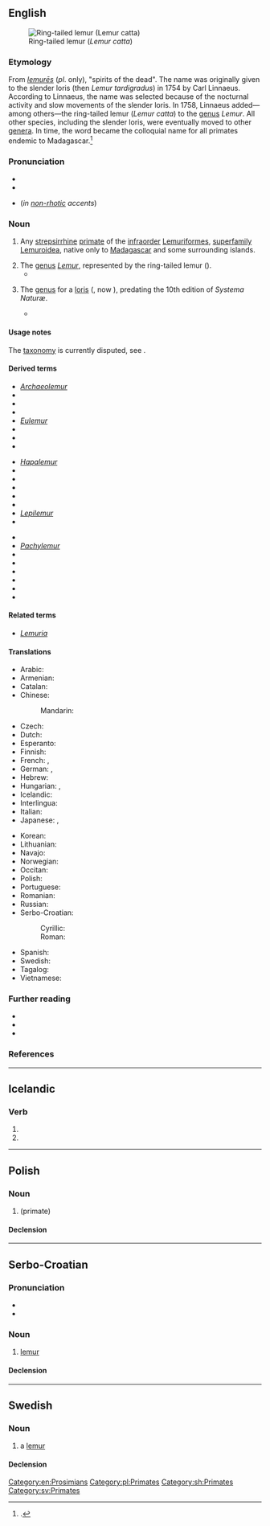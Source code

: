 {{also|Lemur|lémur|lemúr}}
==English==
[[File:Lemur catta 001.jpg|thumb|Ring-tailed lemur (''Lemur catta'')]]

===Etymology===
From {{etyl|la|en}} ''[[lemures|lemurēs]]'' (''pl''. only), "spirits of the dead". The name was originally given to the slender loris (then ''Lemur tardigradus'') in 1754 by Carl Linnaeus. According to Linnaeus, the name was selected because of the nocturnal activity and slow movements of the slender loris. In 1758, Linnaeus added—among others—the ring-tailed lemur (''Lemur catta'') to the [[genus]] ''Lemur''. All other species, including the slender loris, were eventually moved to other [[genera]]. In time, the word became the colloquial name for all primates endemic to Madagascar.<ref>{{cite-journal|author=A. R. Dunkel|coauthors=J. S. Zijlstra; C. P. Groves|title=Giant Rabbits, Marmosets, and British Comedies: Etymology of Lemur Names, Part 1|url=http://www.aeecl.org/lemurnews/lemurnews2011_16.pdf|journal=Lemur News|volume=16|date=2011/2012|pages=64–70|accessdate=11 April 2013}}.</ref>

===Pronunciation===
* {{IPA|/ˈliːmə(ɹ)/|lang=en}}
* {{rhymes|iːmə(r)|lang=en}}
* {{homophones|lang=en|Lima}} (''in [[non-rhotic]] accents'')

===Noun===
{{en-noun}}

# {{lb|en|colloquial}} Any [[strepsirrhine]] [[primate]] of the [[infraorder]] [[Lemuriformes]], [[superfamily]] [[Lemuroidea]], native only to [[Madagascar]] and some surrounding islands.
# The [[genus]] ''[[Lemur]]'', represented by the ring-tailed lemur ({{taxlink|Lemur catta|species|noshow=1}}).
#* {{quote-book
|year=1758
|author=Linnaeus, C.
|title=Systema Naturæ
|volume=1
|edition=10
|url=http://biodiversitylibrary.org/item/10277
|publisher=Laurentius Salvius
|location=Stockholm, Sweden
|pages=29–30
|pageurl=http://biodiversitylibrary.org/page/726922
}}
# {{lb|en|obsolete}} The [[genus]] for a [[loris]] ({{taxlink|Lemur tardigradus|species|noshow=1}}, now {{taxlink|Loris tardigradus|species|noshow=1}}), predating the 10th edition of ''Systema Naturæ''.
#* {{quote-book
|year=1754
|author=Linnaeus, C.
|title=Museum Adolphi Friderici Regis
|url=http://gallica.bnf.fr/ark:/12148/bpt6k972707/f3
|publisher=Typographia Regia
|location=Stockholm, Sweden
|page=3–4
|pageurl=http://gallica.bnf.fr/ark:/12148/bpt6k972707/f36.image
|passage="'''Lemures''' dixi hos, quod noctu imprimis obambulant, hominibus quodanmodo similes, & lento passu vagantur."
|translation=[I call them '''lemurs''', because they go around mainly by night, in a certain way similar to humans, and roam with a slow pace.]
}}

====Usage notes====
The [[taxonomy]] is currently disputed, see {{pedia|Taxonomy of lemurs}}.

====Derived terms====
{{rel-top3|terms derived from ''lemur (noun)''}}
* ''[[Archaeolemur]]''
* {{l|en|Archaeolemuridae}}
* {{l|en|bamboo lemur}}
* {{l|en|dwarf lemur}}
* ''[[Eulemur]]''
* {{l|en|fork-marked lemur}}
* {{l|en|giant mouse lemur}}
* {{l|en|hairy-eared dwarf lemur}}
{{rel-mid3}}
* ''[[Hapalemur]]''
* {{l|en|Lemuridae}}
* {{l|en|lemuriform}}
* {{l|en|Lemuriformes}}
* {{l|en|lemuroid}}
* {{l|en|Lemuroidea}}
* ''[[Lepilemur]]''
* {{l|en|Lepilemuridae}}
{{rel-mid3}}
* {{l|en|mouse lemur}}
* ''[[Pachylemur]]''
* {{l|en|ring-tailed lemur}}
* {{l|en|ruffed lemur}}
* {{l|en|sportive lemur}}
* {{l|en|subfossil lemur}}
* {{l|en|true lemur}}
* {{l|en|woolly lemur}}
{{rel-bottom}}

====Related terms====
* ''[[Lemuria]]''

====Translations====
{{trans-top|strepsirrhine primate of the infraorder Lemuriformes, superfamily Lemuroidea}}
* Arabic: {{t|ar|لِيمُور|m|tr=limūr}}
* Armenian: {{t+|hy|լեմուր}}
* Catalan: {{t|ca|lèmur|m}}
* Chinese:
*: Mandarin: {{t+|cmn|狐猴|tr=húhóu|sc=Hani}}
* Czech: {{t|cs|lemur|m}}
* Dutch: {{t|nl|lemur}}
* Esperanto: {{t|eo|lemuro}}
* Finnish: {{t|fi|makimainen puoliapina}}
* French: {{t+|fr|lémur|m}}, {{t+|fr|lémurien|m}}
* German: {{t+|de|Lemur|m}}, {{t+|de|Lemure|m}}
* Hebrew: {{t|he|לֶמוּר}}
* Hungarian: {{t+|hu|maki}}, {{t|hu|makimajom}}
* Icelandic: {{t|is|lemúr|m}}
* Interlingua: {{t|ia|lemure}}
* Italian: {{t+|it|lemure|m}}
* Japanese: {{t|ja|狐猿|tr=きつねざる, kitsunezaru}}, {{t|ja|キツネザル|tr=kitsunezaru}}
{{trans-mid}}
* Korean: {{t|ko|여우원숭이|tr=yeouweonsung-i|sc=Hang}}
* Lithuanian: {{t|lt|lemūras|m}}
* Navajo: {{t|nv|mágí bitseeʼ noodǫ́zígíí}}
* Norwegian: {{t|no|lemur|m}}
* Occitan: {{t|oc|lemur|m}}
* Polish: {{t+|pl|lemur|m}}
* Portuguese: {{t|pt|lêmure|m}}
* Romanian: {{t+|ro|lemur|m}}
* Russian: {{t+|ru|лему́р|m}}
* Serbo-Croatian:
*: Cyrillic: {{t|sh|лѐмӯр|m|sc=Cyrl}}
*: Roman: {{t+|sh|lèmūr|m}}
* Spanish: {{t+|es|lémur|m}}
* Swedish: {{t+|sv|lemur}}
* Tagalog: {{t|tl|lemur}}
* Vietnamese: {{t|vi|vượn cáo}}
{{trans-bottom}}

===Further reading===
* {{pedia}}
* {{specieslite|Lemuriformes}}
* {{comcatlite|Lemuriformes}}

===References===
<references/>

[[Category:en:Prosimians]]

----

==Icelandic==

===Verb===
{{is-verb form}} {{qualifier|weak}}

# {{is-conjugation of|lemja|2|s|pres|ind}}
# {{is-conjugation of|lemja|3|s|pres|ind}}

----

==Polish==

===Noun===
{{pl-noun|m-an}}

# {{l|en|lemur}} (primate)

====Declension====
{{pl-decl-noun-m-an}}

[[Category:pl:Primates]]

----

==Serbo-Croatian==

===Pronunciation===
* {{IPA|/lěmuːr/|lang=sh}}
* {{hyphenation|le|mur|lang=sh}}

===Noun===
{{sh-noun|g=m|head=lèmūr}}

# [[#English|lemur]]

====Declension====
{{sh-decl-noun
|lèmūr|lemuri
|lemúra|lemura
|lemuru|lemurima
|lemura|lemure
|lemure|lemuri
|lemuru|lemurima
|lemurom|lemurima
}}

[[Category:sh:Primates]]

----

==Swedish==

===Noun===
{{sv-noun|c}}

# a [[#English|lemur]]

====Declension====
{{sv-infl-noun-c-er}}

[[Category:sv:Primates]]